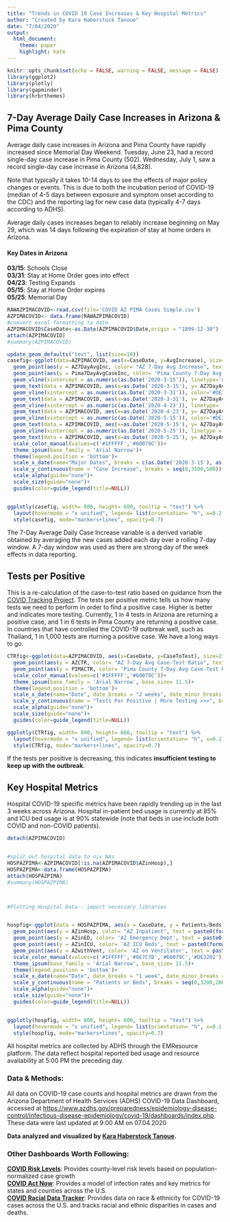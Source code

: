 ```yaml
---
title: "Trends in COVID 19 Case Increases & Key Hospital Metrics"
author: "Created by Kara Haberstock Tanoue"
date: "7/04/2020"
output: 
  html_document:
    theme: paper
    highlight: kate
---
```


```r
knitr::opts_chunk$set(echo = FALSE, warning = FALSE, message = FALSE)
library(ggplot2)
library(plotly)
library(gapminder)
library(hrbrthemes)
```

## 7-Day Average Daily Case Increases in Arizona & Pima County

Average daily case increases in Arizona and Pima County have rapidly increased since Memorial Day Weekend. Tuesday, June 23, had a record single-day case increase in Pima County (502). Wednesday, July 1, saw a record single-day case increase in Arizona (4,828).
  
Note that typically it takes 10-14 days to see the effects of major policy changes or events. This is due to both the incubation period of COVID-19 (median of 4-5 days between exposure and symptom onset according to the CDC) and the reporting lag for new case data (typically 4-7 days according to ADHS).  
  
Average daily cases increases began to reliably increase beginning on May 29, which was 14 days following the expiration of stay at home orders in Arizona.   


#### Key Dates in Arizona  

**03/15**: Schools Close  
**03/31**: Stay at Home Order goes into effect  
**04/23**: Testing Expands  
**05/15**: Stay at Home Order expires  
**05/25**: Memorial Day  

```r
RAWAZPIMACOVID<-read.csv(file='COVID AZ PIMA Cases Simple.csv')
AZPIMACOVID<- data.frame(RAWAZPIMACOVID)
#convert excel formatting to date
AZPIMACOVID$CaseDate<-as.Date(AZPIMACOVID$Date,origin = "1899-12-30")
attach(AZPIMACOVID)
#summary(AZPIMACOVID)

update_geom_defaults("text", list(size=10))
casefig<-ggplot(data=AZPIMACOVID, aes(x=CaseDate, y=AvgIncrease), size=2, alpha=0.7)+
  geom_point(aes(y = AZ7DayAvgInc, color= "AZ 7-Day Avg Increase", text = paste0(format.Date(CaseDate,"%m/%d"),": ",format(AZ7DayAvgInc, digits = 2))))+
  geom_point(aes(y = Pima7DayAvgCaseInc, color= 'Pima County 7-Day Avg Increase', text = paste0(format.Date(CaseDate,"%m/%d"),": ", format (Pima7DayAvgCaseInc, digits = 2))))+
  geom_vline(xintercept = as.numeric(as.Date('2020-3-15')), linetype='dashed', color='#FD6035', size=1)+
  geom_text(data = AZPIMACOVID, aes(x=as.Date('2020-3-15'), y= AZ7DayAvgInc[length(AZ7DayAvgInc)]), label= 'Schools Close', color= '#FFFFFF', size=1, family= 'Arial Narrow', fontface='plain')+
  geom_vline(xintercept = as.numeric(as.Date('2020-3-31')), color='#DE3202', size=1)+
  geom_text(data = AZPIMACOVID, aes(x=as.Date('2020-3-31'), y= AZ7DayAvgInc[length(AZ7DayAvgInc)]), label= 'Stay at Home Order', color= '#FFFFFF', size=3, family= 'Arial Narrow', fontface='plain')+
  geom_vline(xintercept = as.numeric(as.Date('2020-4-23')), linetype= 'dashed', color= '#0E7C7B', size = 1)+
  geom_text(data = AZPIMACOVID, aes(x=as.Date('2020-4-23'), y= AZ7DayAvgInc[length(AZ7DayAvgInc)]), label= 'Expanded Testing', color= '#FFFFFF', size=1, family= 'Arial Narrow', fontface='plain')+
  geom_vline(xintercept = as.numeric(as.Date('2020-5-15')), color='#DE3202', size= 1)+
  geom_text(data = AZPIMACOVID, aes(x=as.Date('2020-5-15'), y= AZ7DayAvgInc[length(AZ7DayAvgInc)]), label= 'Order End', color= '#FFFFFF', size=1, family= 'Arial Narrow', fontface='plain')+
  geom_vline(xintercept = as.numeric(as.Date('2020-5-25')), linetype = 'dashed', color= '#cc8f00', size= 1)+
  geom_text(data = AZPIMACOVID, aes(x=as.Date('2020-5-25'), y= AZ7DayAvgInc[length(AZ7DayAvgInc)]), label= 'Memorial Day', color= '#FFFFFF', size=1, family= 'Arial Narrow', fontface='plain')+
  scale_color_manual(values=c('#1FFFFF','#60079C'))+
  theme_ipsum(base_family = 'Arial Narrow')+
  theme(legend.position = 'bottom')+
  scale_x_date(name="Major Dates", breaks = c(as.Date('2020-3-15'), as.Date('2020-3-31'), as.Date('2020-4-23'), as.Date('2020-5-15'), as.Date('2020-5-25')), date_minor_breaks = "1 day", date_labels = "%m/%d")+
  scale_y_continuous(name = "Case Increase", breaks = seq(0,3500,500))+
  scale_alpha(guide="none")+
  scale_size(guide="none")+
  guides(color=guide_legend(title=NULL))


ggplotly(casefig, width= 800, height= 600, tooltip = "text") %>%
  layout(hovermode = "x unified", legend= list(orientation= "h", x=0.2, y=-0.1)) %>%
  style(casefig, mode="markers+lines", opacity=0.7)
```

The 7-Day Average Daily Case Increase variable is a derived variable obtained by averaging the new cases added each day over a rolling 7-day window. A 7-day window was used as there are strong day of the week effects in data reporting.

## Tests per Positive 

This is a re-calculation of the case-to-test ratio based on guidance from the [COVID Tracking Project](https://covidtracking.com/blog/the-other-covid-19-metric). The tests per positive metric tells us how many tests we need to perform in order to find a positive case. Higher is better and indicates more testing. Currently, 1 in 4 tests in Arizona are returning a positive case, and 1 in 6 tests in Pima County are returning a positive case. In countries that have controlled the COVID-19 outbreak well, such as Thailand, 1 in 1,000 tests are rturning a positive case. We have a long ways to go.

```r
CTRfig<-ggplot(data=AZPIMACOVID, aes(x=CaseDate, y=CaseToTest), size=2, alpha=0.7)+
  geom_point(aes(y = AZCTR, color= "AZ 7-Day Avg Case-Test Ratio", text = paste0(format.Date(CaseDate,"%m/%d"),": ",format(AZCTR, digits = 2))))+
  geom_point(aes(y = PIMACTR, color= 'Pima County 7-Day Avg Case-Test Ratio', text = paste0(format.Date(CaseDate,"%m/%d"),": ", format (PIMACTR, digits = 2))))+
  scale_color_manual(values=c('#1FFFFF','#60079C'))+
  theme_ipsum(base_family = 'Arial Narrow', base_size= 11.5)+
  theme(legend.position = 'bottom')+
  scale_x_date(name="Date", date_breaks = "2 weeks", date_minor_breaks = "1 day", date_labels = "%m/%d")+
  scale_y_continuous(name = "Tests Per Positive | More Testing >>>", breaks = seq(0,40,5))+
  scale_alpha(guide="none")+
  scale_size(guide="none")+
  guides(color=guide_legend(title=NULL))

ggplotly(CTRfig, width= 800, height= 600, tooltip = "text") %>%
  layout(hovermode = "x unified", legend= list(orientation= "h", x=0.2, y=-0.2)) %>%
  style(CTRfig, mode="markers+lines", opacity=0.7)

```

If the tests per positive is decreasing, this indicates **insufficient testing to keep up with the outbreak**.  
  
## Key Hospital Metrics

Hospital COVID-19 specific metrics have been rapidly trending up in the last 3 weeks across Arizona. Hospital in-patient bed usage is currently at 85% and ICU bed usage is at 90% statewide (note that beds in use include both COVID and non-COVID patients).

```r
detach(AZPIMACOVID)


#split out hospital data to nix NAs
HOSPAZPIMA<-AZPIMACOVID[!is.na(AZPIMACOVID$AZinHosp),]
HOSPAZPIMA<-data.frame(HOSPAZPIMA)
attach(HOSPAZPIMA)
#summary(HOSPAZPIMA)



#Plotting Hospital Data-- import necessary libraries


hospfig<-ggplot(data = HOSPAZPIMA, aes(x = CaseDate, y = Patients/Beds), size=2, alpha=0.7) + 
  geom_point(aes(y = AZinHosp, color= "AZ Inpatient", text = paste0(format.Date(CaseDate,"%m/%d"),": ",AZinHosp, " Inpatient")))+
  geom_point(aes(y = AZinED, color= 'AZ Emergency Dept', text = paste0(format.Date(CaseDate,"%m/%d"),": ",AZinED, " ED")))+
  geom_point(aes(y = AZinICU, color= 'AZ ICU Beds', text = paste0(format.Date(CaseDate,"%m/%d"),": ",AZinICU, " ICU")))+
  geom_point(aes(y = AZwithVent, color= 'AZ on Ventilator', text = paste0(format.Date(CaseDate,"%m/%d"),": ",AZwithVent, " Vents")))+
  scale_color_manual(values=c('#1FFFFF','#0E7C7B','#60079C','#DE3202'))+
  theme_ipsum(base_family = 'Arial Narrow', base_size= 11.5)+
  theme(legend.position = 'bottom')+
  scale_x_date(name="Date", date_breaks = "1 week", date_minor_breaks = "1 day", date_labels = "%m/%d")+
  scale_y_continuous(name = "Patients or Beds", breaks = seq(0,3200,200))+
  scale_alpha(guide="none")+
  scale_size(guide="none")+
  guides(color=guide_legend(title=NULL))


ggplotly(hospfig, width= 800, height= 600, tooltip = "text") %>%
  layout(hovermode = "x unified", legend= list(orientation= "h", x=0.1, y=-0.2)) %>%
  style(hospfig, mode="markers+lines", opacity=0.7)
```


All hospital metrics are collected by ADHS through the EMResource platform. The data reflect hospital reported bed usage and resource availability at 5:00 PM the preceding day.

### Data & Methods:

All data on COVID-19 case counts and hospital metrics are drawn from the Arizona Department of Health Services (ADHS) COVID-19 Data Dashboard, accessed at [https://www.azdhs.gov/preparedness/epidemiology-disease-control/infectious-disease-epidemiology/covid-19/dashboards/index.php](https://www.azdhs.gov/preparedness/epidemiology-disease-control/infectious-disease-epidemiology/covid-19/dashboards/index.php). These data were last updated at 9:00 AM on 07.04.2020 
  
**Data analyzed and visualized by [Kara Haberstock Tanoue](https://www.karatanoue.com).**

### Other Dashboards Worth Following:

**[COVID Risk Levels](https://globalepidemics.org/key-metrics-for-covid-suppression/)**: Provides county-level risk levels based on population-normalized case growth  
**[COVID Act Now](https://covidactnow.org)**: Provides a model of infection rates and key metrics for states and counties across the U.S.  
**[COVID Racial Data Tracker](https://covidtracking.com/race)**: Provides data on race & ethnicity for COVID-19 cases across the U.S. and tracks racial and ethnic disparities in cases and deaths. 